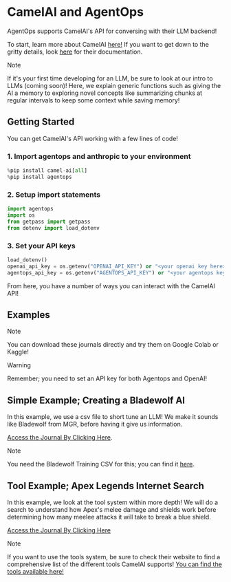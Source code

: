 # CamelAI and AgentOps

AgentOps supports CamelAI's API for conversing with their LLM backend!

To start, learn more about CamelAI [here!](https://www.camel-ai.org)
If you want to get down to the gritty details, look [here](https://docs.camel-ai.org) for their documentation.


> [!NOTE]
> If it's your first time developing for an LLM, be sure to look at our intro to LLMs (coming soon)! Here, we explain generic functions such as giving the AI a memory to exploring novel concepts like summarizing chunks at regular intervals to keep some context while saving memory!

## Getting Started

You can get CamelAI's API working with a few lines of code!

### 1. Import agentops and anthropic to your environment

```python
%pip install camel-ai[all]
%pip install agentops
```

### 2. Setup import statements

```python
import agentops
import os
from getpass import getpass
from dotenv import load_dotenv
```

### 3. Set your API keys

```python
load_dotenv()
openai_api_key = os.getenv("OPENAI_API_KEY") or "<your openai key here>"
agentops_api_key = os.getenv("AGENTOPS_API_KEY") or "<your agentops key here>"
```

From here, you have a number of ways you can interact with the CamelAI API!

## Examples

> [!NOTE]
> You can download these journals directly and try them on Google Colab or Kaggle!


> [!WARNING]
> Remember; you need to set an API key for both Agentops and OpenAI!


## Simple Example; Creating a Bladewolf AI

In this example, we use a csv file to short tune an LLM! We make it sounds like Bladewolf from MGR, before having it give us information. 

[Access the Journal By Clicking Here](https://github.com/AgentOps-AI/agentops/blob/main/examples/camelai_examples/camelai-simple-example.ipynb).

> [!NOTE]  
> You need the Bladewolf Training CSV for this; you can find it [here](https://github.com/AgentOps-AI/agentops/blob/main/examples/camelai_examples/Bladewolf%20Training%20Data%20-%20Sheet1.csv).


## Tool Example; Apex Legends Internet Search

In this example, we look at the tool system within more depth! We will do a search to understand how Apex's melee damage and shields work before determining how many meelee attacks it will take to break a blue shield.

[Access the Journal By Clicking Here](https://github.com/AgentOps-AI/agentops/blob/main/examples/camelai_examples/camelai-multi-agent-example.ipynb)


> [!NOTE]
> If you want to use the tools system, be sure to check their website to find a comprehensive list of the different tools CamelAI supports! [You can find the tools available here!](https://docs.camel-ai.org/key_modules/tools.html#passing-tools-to-chatagent)